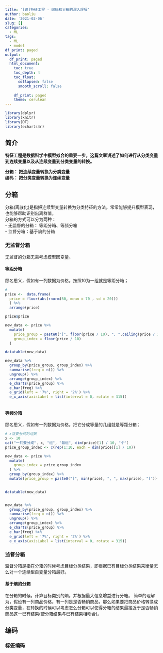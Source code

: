 ```yaml
---
title: '[译]特征工程 - 编码和分箱的深入理解'
author: baoliu
date: '2021-03-06'
slug: []
categories:
  - ML
tags:
  - ML
  - model
df_print: paged
output: 
  df_print: paged
  html_document:
    toc: true
    toc_depth: 4
    toc_float: 
      collapsed: false
      smooth_scroll: false
      
    df_print: paged
    theme: cerulean
---
```


```r
library(dplyr)
library(knitr)
library(DT)
library(echarts4r)
```

## **简介**

**特征工程是数据科学中模型拟合的重要一步，这篇文章讲述了如何进行从分类变量到连续变量以及从连续变量到分类变量的转换。**  

**分箱： 把连续变量转换为分类变量**    
**编码： 把分类变量转换为连续变量**  


## **分箱**  

分箱(离散化)是指把连续型变量转换为分类特征的方法。常常能够提升模型表现，也能够帮助识别出离群值。  
分箱的方式可以分为两种：  
  - 无监督的分箱： 等距分箱、等频分箱  
  - 监督分箱：基于熵的分箱  
  

### **无监督分箱**  

无监督的分箱无需考虑模型因变量。  

#### **等距分箱**  

顾名思义，假如有一列数据为价格，按照10为一组就是等距分箱；  


```r
# 
price <-  data.frame(
  price = floor(abs(rnorm(50, mean = 70 , sd = 20)))
  ) %>% 
  arrange(price)

price$price 
```



```r
new_data <- price %>% 
  mutate(
    price_group = paste0("[", floor(price / 10), ", ",ceiling(price / 10), "]"),
    group_index = floor(price / 10)
  )

datatable(new_data)

new_data %>% 
  group_by(price_group, group_index) %>% 
  summarise(freq = n()) %>% 
  ungroup() %>% 
  arrange(group_index) %>% 
  e_charts(price_group) %>% 
  e_bar(freq) %>% 
  e_grid(left = '7%', right = '2%') %>% 
  e_x_axis(axisLabel = list(interval = 0, rotate = 315))
  
```



#### **等频分箱**  

顾名思义，假如有一列数据为价格，把它分成等量的几组就是等距分箱；

```r
# x指要分成的组数
x <- 10
cat("一共要分成", x, "组", "每组", dim(price)[1] / 10, "个")
price_group_index <- c(rep(1:10, each = dim(price)[1] / 10))

new_data <- price %>% 
  mutate(
    group_index = price_group_index
  ) %>% 
  group_by(group_index) %>% 
  mutate(price_group = paste0("[", min(price), ", ", max(price), "]"))
  

datatable(new_data)


new_data %>% 
  group_by(price_group, group_index) %>% 
  summarise(freq = n()) %>% 
  ungroup() %>% 
  arrange(group_index) %>% 
  e_charts(price_group) %>% 
  e_bar(freq) %>% 
  e_grid(left = '7%', right = '2%') %>% 
  e_x_axis(axisLabel = list(interval = 0, rotate = 315))

```



### 监督分箱

监督分箱是指在分箱的时候考虑目标分类结果，即根据已有目标分类结果来衡量怎么对一个连续型自变量分箱最好。

#### 基于熵的分箱

在分箱的时候，计算目标类别的熵，并根据最大信息增益进行分箱。
简单的理解为，假设有一列商品价格，有一列是是否畅销商品，那么如果要把商品价格转换成分类变量，在转换的时候可以考虑怎么分箱可以使得分箱的结果最接近于是否畅销商品这一已有结果(使分箱结果与已有结果相吻合)。



## 编码


### 标签编码

### 












